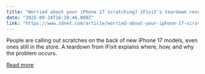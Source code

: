 ```yaml
---
title: "Worried about your iPhone 17 scratching? iFixit's teardown reveals what's happening - and why"
date: "2025-09-24T16:28:46.000Z"
link: "https://www.zdnet.com/article/worried-about-your-iphone-17-scratching-ifixits-teardown-reveals-whats-happening-and-why/"
---
```


People are calling out scratches on the back of new iPhone 17 models, even ones still in the store. A teardown from iFixit explains where, how, and why the problem occurs.

[Read more](https://www.zdnet.com/article/worried-about-your-iphone-17-scratching-ifixits-teardown-reveals-whats-happening-and-why/)
